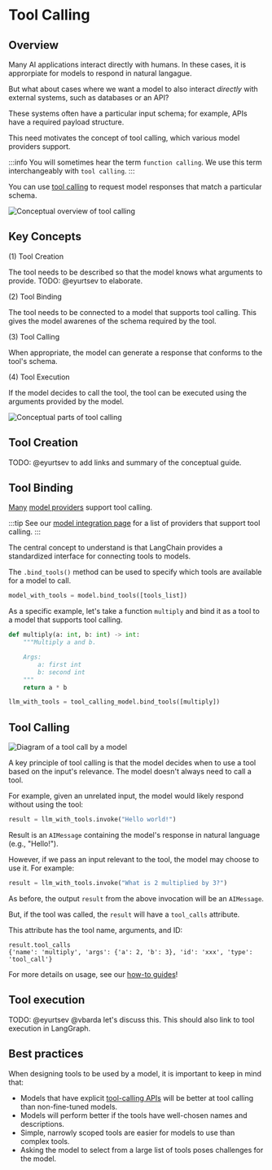 # Tool Calling

## Overview 

Many AI applications interact directly with humans. In these cases, it is approrpiate for models to respond in natural langague. 

But what about cases where we want a model to also interact *directly* with external systems, such as databases or an API?

These systems often have a particular input schema; for example, APIs have a required payload structure.
 
This need motivates the concept of tool calling, which various model providers support.

:::info
You will sometimes hear the term `function calling`. We use this term interchangeably with `tool calling`. 
:::

You can use [tool calling](https://platform.openai.com/docs/guides/function-calling/example-use-cases) to request model responses that match a particular schema.

![Conceptual overview of tool calling](/img/tool_calling_concept.png)

## Key Concepts 

(1) Tool Creation

The tool needs to be described so that the model knows what arguments to provide.
TODO: @eyurtsev to elaborate. 

(2) Tool Binding 

The tool needs to be connected to a model that supports tool calling. 
This gives the model awarenes of the schema required by the tool.

(3) Tool Calling

When appropriate, the model can generate a response that conforms to the tool's schema.

(4) Tool Execution

If the model decides to call the tool, the tool can be executed using the arguments provided by the model.

![Conceptual parts of tool calling](/img/tool_calling_components.png)

## Tool Creation 

TODO: @eyurtsev to add links and summary of the conceptual guide. 

## Tool Binding 

[Many](https://platform.openai.com/docs/guides/function-calling) [model providers](https://platform.openai.com/docs/guides/function-calling) support tool calling. 

:::tip
See our [model integration page](/docs/integrations/chat/) for a list of providers that support tool calling.
:::

The central concept to understand is that LangChain provides a standardized interface for connecting tools to models.

The `.bind_tools()` method can be used to specify which tools are available for a model to call. 


```python
model_with_tools = model.bind_tools([tools_list])
```

As a specific example, let's take a function `multiply` and bind it as a tool to a model that supports tool calling.

```python
def multiply(a: int, b: int) -> int:
    """Multiply a and b.

    Args:
        a: first int
        b: second int
    """
    return a * b

llm_with_tools = tool_calling_model.bind_tools([multiply])
```

## Tool Calling

![Diagram of a tool call by a model](/img/tool_call_example.png)

A key principle of tool calling is that the model decides when to use a tool based on the input's relevance. The model doesn't always need to call a tool.

For example, given an unrelated input, the model would likely respond without using the tool:

```python
result = llm_with_tools.invoke("Hello world!")
```

Result is an `AIMessage` containing the model's response in natural language (e.g., "Hello!").

However, if we pass an input relevant to the tool, the model may choose to use it. For example:

```python
result = llm_with_tools.invoke("What is 2 multiplied by 3?")
```

As before, the output `result` from the above invocation will be an `AIMessage`. 

But, if the tool was called, the `result` will have a `tool_calls` attribute.

This attribute has the tool name, arguments, and ID:

```
result.tool_calls
{'name': 'multiply', 'args': {'a': 2, 'b': 3}, 'id': 'xxx', 'type': 'tool_call'}
```

For more details on usage, see our [how-to guides](/docs/how_to/#tools)!

## Tool execution

TODO: @eyurtsev @vbarda let's discuss this. This should also link to tool execution in LangGraph. 

## Best practices

When designing tools to be used by a model, it is important to keep in mind that:

* Models that have explicit [tool-calling APIs](/docs/concepts/#functiontool-calling) will be better at tool calling than non-fine-tuned models.
* Models will perform better if the tools have well-chosen names and descriptions.
* Simple, narrowly scoped tools are easier for models to use than complex tools.
* Asking the model to select from a large list of tools poses challenges for the model.